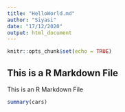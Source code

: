 ```yaml
---
title: "HelloWorld.md"
author: "Siyasi"
date: "17/12/2020"
output: html_document
---
```


```r
knitr::opts_chunk$set(echo = TRUE)
```

## This is a R Markdown File

This is an R Markdown File

```r
summary(cars)
```

